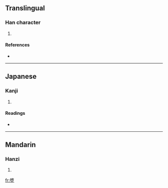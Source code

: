==Translingual==

===Han character===
{{Han char|rn=32|rad=土|as=11|sn=14|four=2710<sub>4</sub>|canj=女戈土 (VIG)}}

# {{defn|Han|sort=土11}}

====References====
* {{Han ref|kx=0238.070|dkj=05426|dj=0476.140|hdz=10484.040|uh=588F|ud=22671|bh=E168|bd=57704}}

----

==Japanese==

===Kanji===
{{ja-kanji|grade=|rs=土11}}

# {{defn|Japanese|sort=土11}}

====Readings====
* {{ja-readings|on=[[しょう]] (shō), [[さう]] (sau)|kun=[[もとる]] (motoru)}}

----

==Mandarin==

===Hanzi===
{{cmn-hanzi|pin=[[bō]] ([[bo1]]), [[fèi]] ([[fei4]]), [[qiǎng]] ([[qiang3]])|wg=po<sup>1</sup>, fei<sup>4</sup>, ch'iang<sup>3</sup>}}

# {{defn|Mandarin|sort=土11}}

[[fr:墏]]